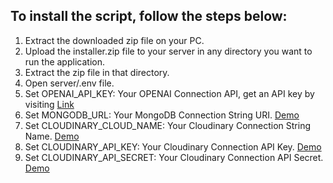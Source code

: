## To install the script, follow the steps below:
1. Extract the downloaded zip file on your PC.
2. Upload the installer.zip file to your server in any directory you want to run the
application.
3. Extract the zip file in that directory. 
4. Open server/.env file.
5. Set OPENAI_API_KEY: Your OPENAI Connection API, get an API key by visiting [Link](https://beta.openai.com/account/api-keys "title")
6. Set MONGODB_URL: Your MongoDB Connection String URI. [Demo](https://www.mongodb.com/docs/manual/reference/connection-string "title")
7. Set CLOUDINARY_CLOUD_NAME: Your Cloudinary Connection String Name. [Demo](https://cloudinary.com/documentation/how_to_integrate_cloudinary#1_create_your_account_and_set_up_your_product_environment "title")
8. Set CLOUDINARY_API_KEY: Your Cloudinary Connection API Key. [Demo](https://cloudinary.com/documentation/how_to_integrate_cloudinary#1_create_your_account_and_set_up_your_product_environment "title")
9. Set CLOUDINARY_API_SECRET: Your Cloudinary Connection API Secret. [Demo](https://cloudinary.com/documentation/how_to_integrate_cloudinary#1_create_your_account_and_set_up_your_product_environment "title")
